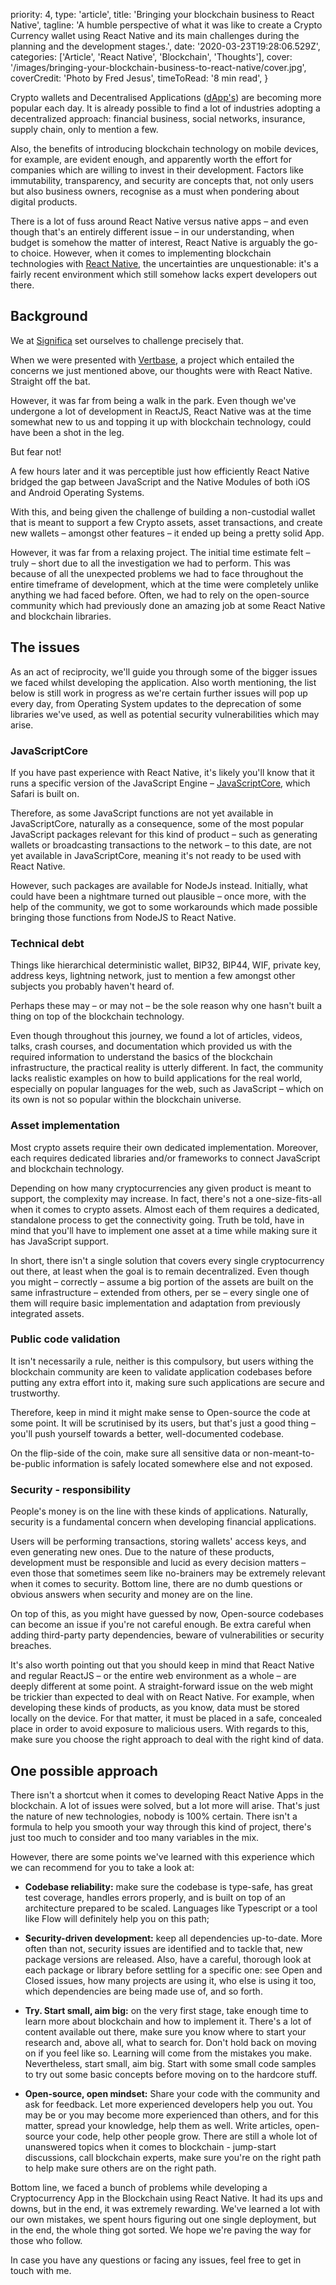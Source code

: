   priority: 4,
  type: 'article',
  title: 'Bringing your blockchain business to React Native',
  tagline:
    'A humble perspective of what it was like to create a Crypto Currency wallet using React Native and its main challenges during the planning and the development stages.',
  date: '2020-03-23T19:28:06.529Z',
  categories: ['Article', 'React Native', 'Blockchain', 'Thoughts'],
  cover: '/images/bringing-your-blockchain-business-to-react-native/cover.jpg',
  coverCredit: 'Photo by Fred Jesus',
  timeToRead: '8 min read',
}

Crypto wallets and Decentralised Applications ([dApp's](https://blockgeeks.com/guides/dapps/)) are becoming more popular each day. It is already possible to find a lot of industries adopting a decentralized approach: financial business, social networks, insurance, supply chain, only to mention a few.

Also, the benefits of introducing blockchain technology on mobile devices, for example, are evident enough, and apparently worth the effort for companies which are willing to invest in their development. Factors like immutability, transparency, and security are concepts that, not only users but also business owners, recognise as a must when pondering about digital products.

There is a lot of fuss around React Native versus native apps – and even though that's an entirely different issue – in our understanding, when budget is somehow the matter of interest, React Native is arguably the go-to choice. However, when it comes to implementing blockchain technologies with [React Native](https://reactnative.dev/), the uncertainties are unquestionable: it's a fairly recent environment which still somehow lacks expert developers out there.

## Background

We at [Significa](https://www.significa.co/) set ourselves to challenge precisely that.

When we were presented with [Vertbase](https://www.vertbase.com/), a project which entailed the concerns we just mentioned above, our thoughts were with React Native. Straight off the bat.

However, it was far from being a walk in the park. Even though we've undergone a lot of development in ReactJS, React Native was at the time somewhat new to us and topping it up with blockchain technology, could have been a shot in the leg.

But fear not!

A few hours later and it was perceptible just how efficiently React Native bridged the gap between JavaScript and the Native Modules of both iOS and Android Operating Systems.

With this, and being given the challenge of building a non-custodial wallet that is meant to support a few Crypto assets, asset transactions, and create new wallets – amongst other features – it ended up being a pretty solid App.

However, it was far from a relaxing project. The initial time estimate felt – truly – short due to all the investigation we had to perform. This was because of all the unexpected problems we had to face throughout the entire timeframe of development, which at the time were completely unlike anything we had faced before. Often, we had to rely on the open-source community which had previously done an amazing job at some React Native and blockchain libraries.

## The issues

As an act of reciprocity, we'll guide you through some of the bigger issues we faced whilst developing the application. Also worth mentioning, the list below is still work in progress as we're certain further issues will pop up every day, from Operating System updates to the deprecation of some libraries we've used, as well as potential security vulnerabilities which may arise.

### JavaScriptCore

If you have past experience with React Native, it's likely you'll know that it runs a specific version of the JavaScript Engine – [JavaScriptCore](https://developer.apple.com/documentation/javascriptcore), which Safari is built on.

Therefore, as some JavaScript functions are not yet available in JavaScriptCore, naturally as a consequence, some of the most popular JavaScript packages relevant for this kind of product – such as generating wallets or broadcasting transactions to the network – to this date, are not yet available in JavaScriptCore, meaning it's not ready to be used with React Native.

However, such packages are available for NodeJs instead. Initially, what could have been a nightmare turned out plausible – once more, with the help of the community, we got to some workarounds which made possible bringing those functions from NodeJS to React Native.

### Technical debt

Things like hierarchical deterministic wallet, BIP32, BIP44, WIF, private key, address keys, lightning network, just to mention a few amongst other subjects you probably haven't heard of.

Perhaps these may – or may not – be the sole reason why one hasn't built a thing on top of the blockchain technology.

Even though throughout this journey, we found a lot of articles, videos, talks, crash courses, and documentation which provided us with the required information to understand the basics of the blockchain infrastructure, the practical reality is utterly different. In fact, the community lacks realistic examples on how to build applications for the real world, especially on popular languages for the web, such as JavaScript – which on its own is not so popular within the blockchain universe.

### Asset implementation

Most crypto assets require their own dedicated implementation. Moreover, each requires dedicated libraries and/or frameworks to connect JavaScript and blockchain technology.

Depending on how many cryptocurrencies any given product is meant to support, the complexity may increase. In fact, there's not a one-size-fits-all when it comes to crypto assets. Almost each of them requires a dedicated, standalone process to get the connectivity going. Truth be told, have in mind that you'll have to implement one asset at a time while making sure it has JavaScript support.

In short, there isn't a single solution that covers every single cryptocurrency out there, at least when the goal is to remain decentralized. Even though you might – correctly – assume a big portion of the assets are built on the same infrastructure – extended from others, per se – every single one of them will require basic implementation and adaptation from previously integrated assets.

### Public code validation

It isn't necessarily a rule, neither is this compulsory, but users withing the blockchain community are keen to validate application codebases before putting any extra effort into it, making sure such applications are secure and trustworthy.

Therefore, keep in mind it might make sense to Open-source the code at some point. It will be scrutinised by its users, but that's just a good thing – you'll push yourself towards a better, well-documented codebase.

On the flip-side of the coin, make sure all sensitive data or non-meant-to-be-public information is safely located somewhere else and not exposed.

### Security - responsibility

People's money is on the line with these kinds of applications. Naturally, security is a fundamental concern when developing financial applications.

Users will be performing transactions, storing wallets' access keys, and even generating new ones. Due to the nature of these products, development must be responsible and lucid as every decision matters – even those that sometimes seem like no-brainers may be extremely relevant when it comes to security. Bottom line, there are no dumb questions or obvious answers when security and money are on the line.

On top of this, as you might have guessed by now, Open-source codebases can become an issue if you're not careful enough. Be extra careful when adding third-party party dependencies, beware of vulnerabilities or security breaches.

It's also worth pointing out that you should keep in mind that React Native and regular ReactJS – or the entire web environment as a whole – are deeply different at some point. A straight-forward issue on the web might be trickier than expected to deal with on React Native. For example, when developing these kinds of products, as you know, data must be stored locally on the device. For that matter, it must be placed in a safe, concealed place in order to avoid exposure to malicious users. With regards to this, make sure you choose the right approach to deal with the right kind of data.

## One possible approach

There isn't a shortcut when it comes to developing React Native Apps in the blockchain. A lot of issues were solved, but a lot more will arise. That's just the nature of new technologies, nobody is 100% certain. There isn't a formula to help you smooth your way through this kind of project, there's just too much to consider and too many variables in the mix.

However, there are some points we've learned with this experience which we can recommend for you to take a look at:

- **Codebase reliability:** make sure the codebase is type-safe, has great test coverage, handles errors properly, and is built on top of an architecture prepared to be scaled. Languages like Typescript or a tool like Flow will definitely help you on this path;

- **Security-driven development:** keep all dependencies up-to-date. More often than not, security issues are identified and to tackle that, new package versions are released. Also, have a careful, thorough look at each package or library before settling for a specific one: see Open and Closed issues, how many projects are using it, who else is using it too, which dependencies are being made use of, and so forth.

- **Try. Start small, aim big:** on the very first stage, take enough time to learn more about blockchain and how to implement it. There's a lot of content available out there, make sure you know where to start your research and, above all, what to search for. Don't hold back on moving on if you feel like so. Learning will come from the mistakes you make. Nevertheless, start small, aim big. Start with some small code samples to try out some basic concepts before moving on to the hardcore stuff.

- **Open-source, open mindset:** Share your code with the community and ask for feedback. Let more experienced developers help you out. You may be or you may become more experienced than others, and for this matter, spread your knowledge, help them as well. Write articles, open-source your code, help other people grow. There are still a whole lot of unanswered topics when it comes to blockchain - jump-start discussions, call blockchain experts, make sure you're on the right path to help make sure others are on the right path.

Bottom line, we faced a bunch of problems while developing a Cryptocurrency App in the Blockchain using React Native. It had its ups and downs, but in the end, it was extremely rewarding. We've learned a lot with our own mistakes, we spent hours figuring out one single deployment, but in the end, the whole thing got sorted. We hope we're paving the way for those who follow.

In case you have any questions or facing any issues, feel free to get in touch with me.
